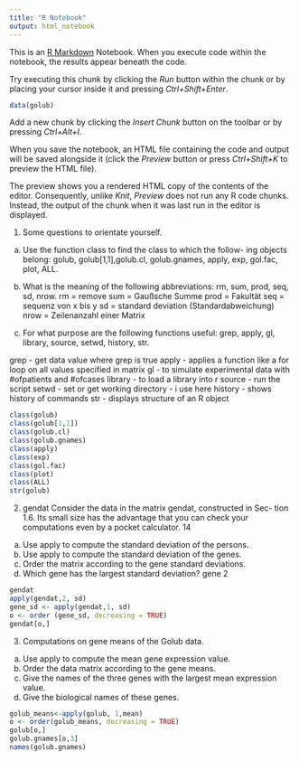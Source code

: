 ```yaml
---
title: "R Notebook"
output: html_notebook
---
```


This is an [R Markdown](http://rmarkdown.rstudio.com) Notebook. When you execute code within the notebook, the results appear beneath the code. 

Try executing this chunk by clicking the *Run* button within the chunk or by placing your cursor inside it and pressing *Ctrl+Shift+Enter*. 

```r

data(golub)
```

Add a new chunk by clicking the *Insert Chunk* button on the toolbar or by pressing *Ctrl+Alt+I*.

When you save the notebook, an HTML file containing the code and output will be saved alongside it (click the *Preview* button or press *Ctrl+Shift+K* to preview the HTML file).

The preview shows you a rendered HTML copy of the contents of the editor. Consequently, unlike *Knit*, *Preview* does not run any R code chunks. Instead, the output of the chunk when it was last run in the editor is displayed.


1. Some questions to orientate yourself.
(a) Use the function class to find the class to which the follow-
ing objects belong: golub, golub[1,1],golub.cl, golub.gnames,
apply, exp, gol.fac, plot, ALL.
(b) What is the meaning of the following abbreviations: rm, sum, prod,
seq, sd, nrow.
rm = remove 
sum = Gaußsche Summe
prod = Fakultät
seq = sequenz von x bis y
sd = standard deviation (Standardabweichung)
nrow = Zeilenanzahl einer Matrix


(c) For what purpose are the following functions useful: grep, apply,
gl, library, source, setwd, history, str.

grep - get data value where grep is true
apply - applies a function like a for loop on all values specified in matrix 
gl - to simulate experimental data with #ofpatients and #ofcases
library - to load a library into r
source - run the script
setwd - set or get working directory - i use here
history - shows history of commands
str - displays structure of an R object




```r
class(golub)
class(golub[1,1])
class(golub.cl)
class(golub.gnames)
class(apply)
class(exp)
class(gol.fac)
class(plot)
class(ALL)
str(golub)
```
2. gendat Consider the data in the matrix gendat, constructed in Sec-
tion 1.6. Its small size has the advantage that you can check your
computations even by a pocket calculator. 14
(a) Use apply to compute the standard deviation of the persons.
(b) Use apply to compute the standard deviation of the genes.
(c) Order the matrix according to the gene standard deviations.
(d) Which gene has the largest standard deviation?
gene 2


```r
gendat
apply(gendat,2, sd)
gene_sd <- apply(gendat,1, sd)
o <- order (gene_sd, decreasing = TRUE)
gendat[o,]


```
3. Computations on gene means of the Golub data.
(a) Use apply to compute the mean gene expression value.
(b) Order the data matrix according to the gene means.
(c) Give the names of the three genes with the largest mean expression
value.
(d) Give the biological names of these genes.

```r
golub_means<-apply(golub, 1,mean)
o <- order(golub_means, decreasing = TRUE)
golub[o,]
golub.gnames[o,3]
names(golub.gnames)
```

